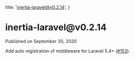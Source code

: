 
  title: 'inertia-laravel@v0.2.14',
}

<h1>inertia-laravel@v0.2.14</h1>

<div className="-mt-8 mb-12 text-base font-medium text-gray-600">Published on September 30, 2020</div>

Add auto registration of middleware for Laravel 5.4+ ([#153](https://github.com/inertiajs/inertia-laravel/pull/153)).
